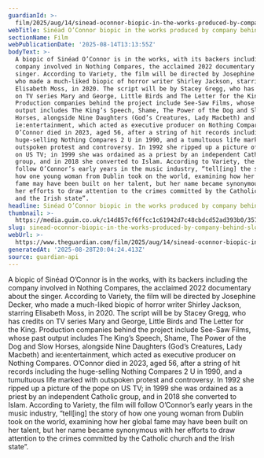 ```yaml
---
guardianId: >-
  film/2025/aug/14/sinead-oconnor-biopic-in-the-works-produced-by-company-behind-slow-horses
webTitle: Sinéad O’Connor biopic in the works produced by company behind Slow Horses
sectionName: Film
webPublicationDate: '2025-08-14T13:13:55Z'
bodyText: >-
  A biopic of Sinéad O’Connor is in the works, with its backers including the
  company involved in Nothing Compares, the acclaimed 2022 documentary about the
  singer. According to Variety, the film will be directed by Josephine Decker,
  who made a much-liked biopic of horror writer Shirley Jackson, starring
  Elisabeth Moss, in 2020. The script will be by Stacey Gregg, who has credits
  on TV series Mary and George, Little Birds and The Letter for the King.
  Production companies behind the project include See-Saw Films, whose past
  output includes The King’s Speech, Shame, The Power of the Dog and Slow
  Horses, alongside Nine Daughters (God’s Creatures, Lady Macbeth) and
  ie:entertainment, which acted as executive producer on Nothing Compares.
  O’Connor died in 2023, aged 56, after a string of hit records including the
  huge-selling Nothing Compares 2 U in 1990, and a tumultuous life marked with
  outspoken protest and controversy. In 1992 she ripped up a picture of the pope
  on US TV; in 1999 she was ordained as a priest by an independent Catholic
  group, and in 2018 she converted to Islam. According to Variety, the film will
  follow O’Connor’s early years in the music industry, “tell[ing] the story of
  how one young woman from Dublin took on the world, examining how her global
  fame may have been built on her talent, but her name became synonymous with
  her efforts to draw attention to the crimes committed by the Catholic church
  and the Irish state”.
headline: Sinéad O’Connor biopic in the works produced by company behind Slow Horses
thumbnail: >-
  https://media.guim.co.uk/c14d857cf6ffcc1c61942d7c48cbdcd52ad393b0/357_0_3541_2832/500.jpg
slug: sinead-oconnor-biopic-in-the-works-produced-by-company-behind-slow-horses
webUrl: >-
  https://www.theguardian.com/film/2025/aug/14/sinead-oconnor-biopic-in-the-works-produced-by-company-behind-slow-horses
generatedAt: '2025-08-28T20:04:24.413Z'
source: guardian-api
---
```

A biopic of Sinéad O’Connor is in the works, with its backers including the company involved in Nothing Compares, the acclaimed 2022 documentary about the singer. According to Variety, the film will be directed by Josephine Decker, who made a much-liked biopic of horror writer Shirley Jackson, starring Elisabeth Moss, in 2020. The script will be by Stacey Gregg, who has credits on TV series Mary and George, Little Birds and The Letter for the King. Production companies behind the project include See-Saw Films, whose past output includes The King’s Speech, Shame, The Power of the Dog and Slow Horses, alongside Nine Daughters (God’s Creatures, Lady Macbeth) and ie:entertainment, which acted as executive producer on Nothing Compares. O’Connor died in 2023, aged 56, after a string of hit records including the huge-selling Nothing Compares 2 U in 1990, and a tumultuous life marked with outspoken protest and controversy. In 1992 she ripped up a picture of the pope on US TV; in 1999 she was ordained as a priest by an independent Catholic group, and in 2018 she converted to Islam. According to Variety, the film will follow O’Connor’s early years in the music industry, “tell[ing] the story of how one young woman from Dublin took on the world, examining how her global fame may have been built on her talent, but her name became synonymous with her efforts to draw attention to the crimes committed by the Catholic church and the Irish state”.
